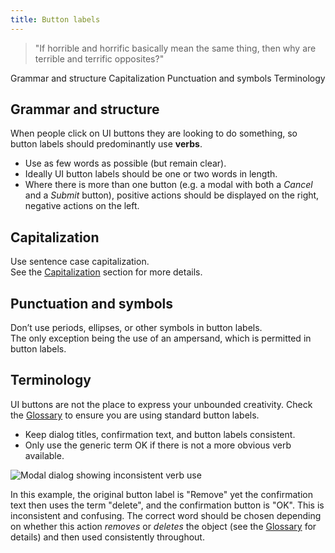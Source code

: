 ```yaml
---
title: Button labels
---
```


> "If horrible and horrific basically mean the same thing, then why are terrible and terrific opposites?"

<AnchorLinks>
  <AnchorLink>Grammar and structure</AnchorLink>
  <AnchorLink>Capitalization</AnchorLink>
  <AnchorLink>Punctuation and symbols</AnchorLink>
  <AnchorLink>Terminology</AnchorLink>
</AnchorLinks>

## Grammar and structure

When people click on UI buttons they are looking to do something, so button labels should predominantly use **verbs**.

- Use as few words as possible (but remain clear).
- Ideally UI button labels should be one or two words in length.
- Where there is more than one button (e.g. a modal with both a _Cancel_ and a _Submit_ button), positive actions should be displayed on the right, negative actions on the left.

<Row>
  <Column colMd={4} colLg={4}>
    <DoDontExample type="do" text="Sign up" aspectRatio="1:1" />
  </Column>
  <Column colMd={4} colLg={4}>
    <DoDontExample
      text="Yes, sign me up for the free trial"
      aspectRatio="1:1"
    />
  </Column>
</Row>

## Capitalization

Use sentence case capitalization.  
See the [Capitalization](capitalization) section for more details.

<Row>
  <Column colMd={4} colLg={4}>
    <DoDontExample type="do" text="Log in" aspectRatio="1:1" />
  </Column>
  <Column colMd={4} colLg={4}>
    <DoDontExample text="Log In" aspectRatio="1:1" />
  </Column>
</Row>

## Punctuation and symbols

Don’t use periods, ellipses, or other symbols in button labels.  
The only exception being the use of an ampersand, which is permitted in button labels.

<Row>
  <Column colMd={4} colLg={4}>
    <DoDontExample
      type="do"
      text="Publish app"
      aspectRatio="1:1"
    />
  </Column>
  <Column colMd={4} colLg={4}>
    <DoDontExample
      text="Publish app."
      aspectRatio="1:1"
    />
  </Column>
</Row>
<Row>
  <Column colMd={4} colLg={4}>
    <DoDontExample
      type="do"
      text="Preferences"
      aspectRatio="1:1"
    />
  </Column>
  <Column colMd={4} colLg={4}>
    <DoDontExample
      text="Preferences..."
      aspectRatio="1:1"
    />
  </Column>
</Row>
<Row>
  <Column colMd={4} colLg={4}>
    <DoDontExample
      type="do"
      text="Save & continue"
      aspectRatio="1:1"
    />
  </Column>
  <Column colMd={4} colLg={4}>
    <DoDontExample
      text="Save + continue"
      aspectRatio="1:1"
    />
  </Column>
</Row>

## Terminology

UI buttons are not the place to express your unbounded creativity. Check the [Glossary](glossary) to 
ensure you are using standard button labels.


- Keep dialog titles, confirmation text, and button labels consistent.
- Only use the generic term OK if there is not a more obvious verb available.

![Modal dialog showing inconsistent verb use](images/Modal_remove.png)

In this example, the original button label is "Remove" yet the confirmation text then uses the term "delete",
and the confirmation button is "OK". This is inconsistent and confusing.
The correct word should be chosen depending on whether this action _removes_ or _deletes_ the object
(see the [Glossary](glossary) for details) and then used consistently throughout.
